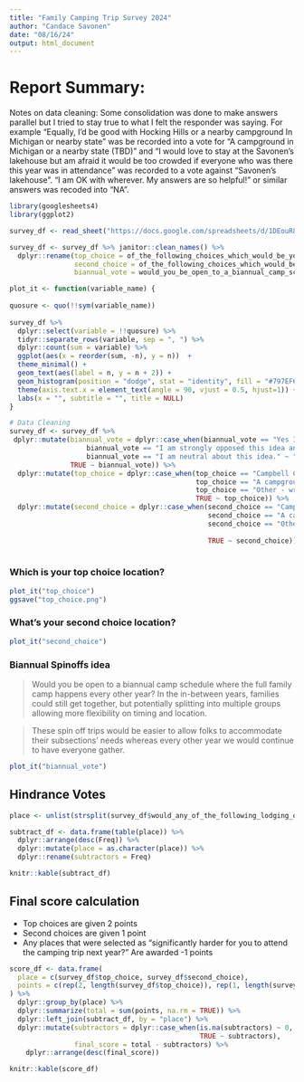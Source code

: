 ```yaml
---
title: "Family Camping Trip Survey 2024"
author: "Candace Savonen"
date: "08/16/24"
output: html_document
---
```


# Report Summary: 

Notes on data cleaning: Some consolidation was done to make answers parallel but I tried to stay true to what I felt the responder was saying.
For example "Equally, I’d be good with Hocking Hills or a nearby campground In Michigan or nearby state" was be recorded into a vote for "A campground in Michigan or a nearby
state (TBD)" and "I would love to stay at the Savonen's lakehouse but am afraid it would be too crowded if everyone who was there this year was in attendance" was recorded to a vote against "Savonen's lakehouse". 
"I am OK with wherever. My answers are so helpful!" or similar answers was recoded into "NA".

```r
library(googlesheets4)
library(ggplot2)
```


```r
survey_df <- read_sheet("https://docs.google.com/spreadsheets/d/1DEouR8aQ-nC5mwx359QW2ecIOF0ITGX4djmojJuQ-Tk/edit?resourcekey=&gid=1609651608#gid=1609651608")

survey_df <- survey_df %>% janitor::clean_names() %>% 
  dplyr::rename(top_choice = of_the_following_choices_which_would_be_your_top_choice_for_location_next_year, 
                second_choice = of_the_following_choices_which_would_be_your_second_choice_for_location_next_year, 
                biannual_vote = would_you_be_open_to_a_biannual_camp_schedule_where_the_full_family_camp_happens_every_other_year_in_the_in_between_years_families_could_still_get_together_but_potentially_splitting_into_multiple_groups_allowing_more_flexibility_on_timing_and_location_these_spin_off_trips_would_be_easier_to_allow_folks_to_accommodate_their_subsections_needs_whereas_every_other_year_we_would_continue_to_have_everyone_gather)

plot_it <- function(variable_name) {
  
quosure <- quo(!!sym(variable_name))
  
survey_df %>% 
  dplyr::select(variable = !!quosure) %>% 
  tidyr::separate_rows(variable, sep = ", ") %>%
  dplyr::count(sum = variable) %>%
  ggplot(aes(x = reorder(sum, -n), y = n))  + 
  theme_minimal() +
  geom_text(aes(label = n, y = n + 2)) + 
  geom_histogram(position = "dodge", stat = "identity", fill = "#797EF6") + 
  theme(axis.text.x = element_text(angle = 90, vjust = 0.5, hjust=1)) + 
  labs(x = "", subtitle = "", title = NULL)
}
```

```r
# Data Cleaning 
survey_df <- survey_df %>% 
 dplyr::mutate(biannual_vote = dplyr::case_when(biannual_vote == "Yes I really like this idea" ~ "Yes", 
                   biannual_vote == "I am strongly opposed this idea and want the whole family to gather every year" ~ "No", 
                   biannual_vote == "I am neutral about this idea." ~ "Neutral", 
               TRUE ~ biannual_vote)) %>% 
  dplyr::mutate(top_choice = dplyr::case_when(top_choice == "Campbell Cove Campground again!" ~ "Campbell Cove", 
                                              top_choice == "A campground in Michigan or a nearby state (TBD)" ~ "Midwest campground",
                                              top_choice == "Other - write in your preference below" ~ if_you_chose_other_for_your_first_choice_please_write_in_your_preferred_location_here,
                                              TRUE ~ top_choice)) %>% 
  dplyr::mutate(second_choice = dplyr::case_when(second_choice == "Campbell Cove Campground again!" ~ "Campbell Cove", 
                                                 second_choice == "A campground in the midwest (TBD)" ~ "Midwest campground",
                                                 second_choice == "Other - write in your preference below" ~ if_you_chose_other_for_your_second_choice_please_write_in_your_preferred_location_here,
                                                 
                                                 TRUE ~ second_choice))
                                                 

```

### Which is your top choice location?

```r
plot_it("top_choice")
ggsave("top_choice.png")
```

### What's your second choice location? 

```r
plot_it("second_choice")
```

### Biannual Spinoffs idea

>Would you be open to a biannual camp schedule where the full family camp happens every other year? In the in-between years, families could still get together, but potentially splitting into multiple groups allowing more flexibility on timing and location. 

>These spin off trips would be easier to allow folks to accommodate their subsections’ needs whereas every other year we would continue to have everyone gather.

```r
plot_it("biannual_vote")
```


## Hindrance Votes 

```r
place <- unlist(strsplit(survey_df$would_any_of_the_following_lodging_options_would_make_it_significantly_harder_for_you_to_attend_the_camping_trip_next_year, ", "))

subtract_df <- data.frame(table(place)) %>% 
  dplyr::arrange(desc(Freq)) %>% 
  dplyr::mutate(place = as.character(place)) %>% 
  dplyr::rename(subtractors = Freq)

knitr::kable(subtract_df)
```
## Final score calculation 

- Top choices are given 2 points 
- Second choices are given 1 point 
- Any places that were selected as "significantly harder for you to attend the camping trip next year?" Are awarded -1 points 


```r

score_df <- data.frame(
  place = c(survey_df$top_choice, survey_df$second_choice), 
  points = c(rep(2, length(survey_df$top_choice)), rep(1, length(survey_df$second_choice)))
) %>% 
  dplyr::group_by(place) %>% 
  dplyr::summarize(total = sum(points, na.rm = TRUE)) %>% 
  dplyr::left_join(subtract_df, by = "place") %>% 
  dplyr::mutate(subtractors = dplyr::case_when(is.na(subtractors) ~ 0, 
                                               TRUE ~ subtractors), 
                final_score = total - subtractors) %>% 
    dplyr::arrange(desc(final_score))

knitr::kable(score_df) 
```




